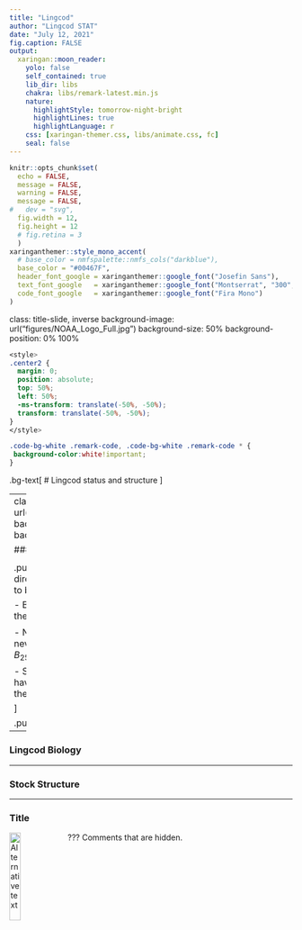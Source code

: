 ```yaml
---
title: "Lingcod"
author: "Lingcod STAT"
date: "July 12, 2021"
fig.caption: FALSE
output: 
  xaringan::moon_reader:
    yolo: false
    self_contained: true
    lib_dir: libs
    chakra: libs/remark-latest.min.js
    nature:
      highlightStyle: tomorrow-night-bright
      highlightLines: true
      highlightLanguage: r
    css: [xaringan-themer.css, libs/animate.css, fc]
    seal: false
---
```


```r
knitr::opts_chunk$set(
  echo = FALSE,
  message = FALSE,
  warning = FALSE,
  message = FALSE,
#   dev = "svg",
  fig.width = 12,
  fig.height = 12
  # fig.retina = 3
  )
xaringanthemer::style_mono_accent(
  # base_color = nmfspalette::nmfs_cols("darkblue"),
  base_color = "#00467F",
  header_font_google = xaringanthemer::google_font("Josefin Sans"),
  text_font_google   = xaringanthemer::google_font("Montserrat", "300", "300i"),
  code_font_google   = xaringanthemer::google_font("Fira Mono")
)
```

class: title-slide, inverse
background-image: url("figures/NOAA_Logo_Full.jpg")
background-size: 50%
background-position: 0% 100%
```css
<style>
.center2 {
  margin: 0;
  position: absolute;
  top: 50%;
  left: 50%;
  -ms-transform: translate(-50%, -50%);
  transform: translate(-50%, -50%);
}
</style>
```
```css
.code-bg-white .remark-code, .code-bg-white .remark-code * {
 background-color:white!important;
}
```

.bg-text[
# Lingcod status and structure
<hr />
Lingcod STAT<br><br>
July 12, 2021<br>
]

---
class: top
background-image: url("figures/NOAA_Logo_Full.jpg")
background-size: 20%
background-position: 0% 100%


### Overview of results

<!-- calculations related to range of overfished years:
range(mod.s$timeseries$Yr[mod.s$timeseries$SpawnBio < 
                          0.25 * mod.s$timeseries$SpawnBio[1]])
-->

.pull-left-40[
- 2021 results not directly comparable to 2017 due to boundary change

- Both stocks estimated above the _B_<sub>40%</sub> reference point in 2021

- North stock estimated as having never been overfished (below $B_{25\%}$)

- South stock estimated as having been overfished during the period 
1990 - 2011

]

.pull-right-60[![an image](../figures/compare_north_vs_south_timeseries.png)]

---

### Lingcod Biology


---

### Stock Structure

---

### Title

<img src="figures/Noaa_logo.jpg" alt="Alternative text" width="20%" align="left"/>

???
Comments that are hidden.
